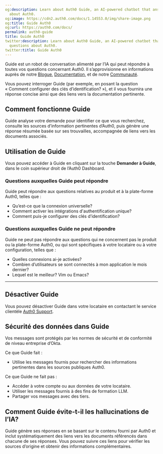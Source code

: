 ```yaml
---
og:description: Learn about Auth0 Guide, an AI-powered chatbot that answers your questions
  about Auth0.
og:image: https://cdn2.auth0.com/docs/1.14553.0/img/share-image.png
og:title: Guide Auth0
og:url: https://auth0.com/docs/
permalink: auth0-guide
title: Guide Auth0
twitter:description: Learn about Auth0 Guide, an AI-powered chatbot that answers your
  questions about Auth0.
twitter:title: Guide Auth0
---
```




Guide est un robot de conversation alimenté par l’IA qui peut répondre à toutes vos questions concernant Auth0. Il s’approvisionne en informations auprès de notre [Blogue](https://auth0.com/docs), [Documentation](http://auth0.com/blog), et de notre [Communauté](http://community.auth0.com).

Vous pouvez interroger Guide (par exemple, en posant la question « Comment configurer des clés d’identification? »), et il vous fournira une réponse concise ainsi que des liens vers la documentation pertinente.

## Comment fonctionne Guide

Guide analyse votre demande pour identifier ce que vous recherchez, consulte les sources d’information pertinentes d’Auth0, puis génère une réponse résumée basée sur ses trouvailles, accompagnée de liens vers les documents associés.

## Utilisation de Guide

Vous pouvez accéder à Guide en cliquant sur la touche **Demander à Guide**, dans le coin supérieur droit de l’Auth0 Dashboard.

### Questions auxquelles Guide peut répondre

Guide peut répondre aux questions relatives au produit et à la plate-forme Auth0, telles que :

* Qu’est-ce que la connexion universelle?
* Comment activer les intégrations d'authentification unique?
* Comment puis-je configurer des clés d’identification?

### Questions auxquelles Guide ne peut répondre

Guide ne peut pas répondre aux questions qui ne concernent pas le produit ou la plate-forme Auth0, ou qui sont spécifiques à votre locataire ou à votre configuration, telles que :

* Quelles connexions ai-je activées?
* Combien d’utilisateurs se sont connectés à mon application le mois dernier?
* Lequel est le meilleur? Vim ou Emacs?

****

## Désactiver Guide

Vous pouvez désactiver Guide dans votre locataire en contactant le service clientèle [Auth0 Support](https://support.auth0.com/).

## Sécurité des données dans Guide

Vos messages sont protégés par les normes de sécurité et de conformité de niveau entreprise d’Okta.

Ce que Guide fait :

* Utilise les messages fournis pour rechercher des informations pertinentes dans les sources publiques Auth0.

Ce que Guide ne fait pas :

* Accéder à votre compte ou aux données de votre locataire.
* Utiliser les messages fournis à des fins de formation LLM.
* Partager vos messages avec des tiers.

## Comment Guide évite-t-il les hallucinations de l’IA?

Guide génère ses réponses en se basant sur le contenu fourni par Auth0 et inclut systématiquement des liens vers les documents référencés dans chacune de ses réponses. Vous pouvez suivre ces liens pour vérifier les sources d’origine et obtenir des informations complémentaires.